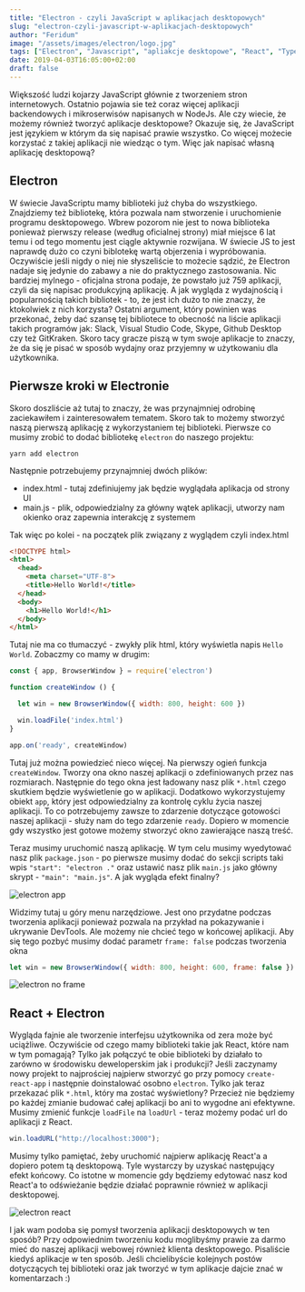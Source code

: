 ```yaml
---
title: "Electron - czyli JavaScript w aplikacjach desktopowych"
slug: "electron-czyli-javascript-w-aplikacjach-desktopowych"
author: "Feridum"
image: "/assets/images/electron/logo.jpg"
tags: ["Electron", "Javascript", "apliakcje desktopowe", "React", "Typescript", "Electronjs"]
date: 2019-04-03T16:05:00+02:00
draft: false
---
```


Większość ludzi kojarzy JavaScript głównie z tworzeniem stron internetowych. Ostatnio pojawia sie też coraz więcej aplikacji backendowych i mikroserwisów napisanych w NodeJs. Ale czy wiecie, że możemy również tworzyć aplikacje desktopowe? Okazuje się, że JavaScript jest językiem w którym da się napisać prawie wszystko. Co więcej możecie korzystać z takiej aplikacji nie wiedząc o tym. Więc jak napisać własną aplikację desktopową?



## Electron

W świecie JavaScriptu mamy biblioteki już chyba do wszystkiego. Znajdziemy też bibliotekę, która pozwala nam stworzenie i uruchomienie programu desktopowego. Wbrew pozorom nie jest to nowa biblioteka ponieważ pierwszy release (według oficialnej strony) miał miejsce 6 lat temu i od tego momentu jest ciągle aktywnie rozwijana. W świecie JS to jest naprawdę dużo co czyni biblotekę wartą objerzenia i wypróbowania.  Oczywiście jeśli nigdy o niej nie słyszeliście to możecie sądzić, że Electron nadaje się jedynie do zabawy a nie do praktycznego zastosowania. Nic bardziej mylnego - oficjalna strona podaje, że powstało już 759 aplikacji, czyli da się napisac produkcyjną aplikację. A jak wygląda z wydajnością i popularnością takich bibliotek - to, że jest ich dużo to nie znaczy, że ktokolwiek z nich korzysta?  Ostatni argument, który powinien was przekonać, żeby dać szansę tej bibliotece to obecność na liście aplikacji takich programów jak: Slack, Visual Studio Code, Skype, Github Desktop czy też GitKraken. Skoro tacy gracze piszą w tym swoje aplikacje to znaczy, że da się je pisać w sposób wydajny oraz przyjemny w użytkowaniu dla użytkownika.

## Pierwsze kroki w Electronie

Skoro doszliście aż tutaj to znaczy, że was przynajmniej odrobinę zaciekawiłem i zainteresowałem tematem. Skoro tak to możemy stworzyć naszą pierwszą aplikację z wykorzystaniem tej biblioteki. Pierwsze co musimy zrobić to dodać bibliotekę `electron` do naszego projektu: 

```console
yarn add electron
```

Następnie potrzebujemy przynajmniej dwóch plików: 

- index.html - tutaj zdefiniujemy jak będzie wyglądała aplikacja od strony UI
- main.js - plik, odpowiedzialny za główny wątek aplikacji, utworzy nam okienko oraz zapewnia interakcję z systemem

Tak więc po kolei - na początek plik związany z wyglądem czyli index.html

```html
<!DOCTYPE html>
<html>
  <head>
    <meta charset="UTF-8">
    <title>Hello World!</title>
  </head>
  <body>
    <h1>Hello World!</h1>
  </body>
</html>
```

Tutaj nie ma co tłumaczyć - zwykły plik html, który wyświetla napis `Hello World`.  Zobaczmy co mamy w drugim: 

```js
const { app, BrowserWindow } = require('electron')

function createWindow () {

  let win = new BrowserWindow({ width: 800, height: 600 })

  win.loadFile('index.html')
}

app.on('ready', createWindow)
```

Tutaj już można powiedzieć nieco więcej. Na pierwszy ogień funkcja `createWindow`. Tworzy ona okno naszej aplikacji o zdefiniowanych przez nas rozmiarach. Następnie do tego okna jest ładowany nasz plik `*.html` czego skutkiem będzie wyświetlenie go w aplikacji. Dodatkowo wykorzystujemy obiekt `app`, który jest odpowiedzialny za kontrolę cyklu życia naszej aplikacji. To co potrzebujemy zawsze to zdarzenie dotyczące gotowości naszej aplikacji - służy nam do tego zdarzenie `ready`. Dopiero w momencie gdy wszystko jest gotowe możemy stworzyć okno zawierające naszą treść. 

Teraz musimy uruchomić naszą aplikację. W tym celu musimy wyedytować nasz plik `package.json` - po pierwsze musimy dodać do sekcji scripts taki wpis `"start": "electron ."` oraz ustawić nasz plik `main.js` jako główny skrypt - `"main": "main.js"`. A jak wygląda efekt finalny? 

![electron app](/assets/images/electron/electron.png)

Widzimy tutaj u góry menu narzędziowe. Jest ono przydatne podczas tworzenia aplikacji ponieważ pozwala na przykład na pokazywanie i ukrywanie DevTools. Ale możemy nie chcieć tego w końcowej aplikacji. Aby się tego pozbyć musimy dodać parametr `frame: false` podczas tworzenia okna

```js
let win = new BrowserWindow({ width: 800, height: 600, frame: false })
```

![electron no frame](/assets/images/electron/electron-no-frame.png)

## React + Electron

Wygląda fajnie ale tworzenie interfejsu użytkownika od zera może być uciążliwe. Oczywiście od czego mamy biblioteki takie jak React, które nam w tym pomagają? Tylko jak połączyć te obie biblioteki by działało to zarówno w środowisku deweloperskim jak i produkcji? Jeśli zaczynamy nowy projekt to najprościej najpierw stworzyć go przy pomocy `create-react-app` i następnie doinstalować osobno `electron`. Tylko jak teraz przekazać plik  `*.html`, który ma zostać wyświetlony? Przecież nie będziemy po każdej zmianie budować całej aplikacji bo ani to wygodne ani efektywne. Musimy zmienić funkcje `loadFile` na `loadUrl` - teraz możemy podać url do aplikacji z React. 

```js
win.loadURL("http://localhost:3000");
```

Musimy tylko pamiętać, żeby uruchomić najpierw aplikację React'a a dopiero potem tą desktopową.  Tyle wystarczy by uzyskać następujący efekt końcowy. Co istotne w momencie gdy będziemy edytować nasz kod React'a to odświeżanie będzie działać poprawnie również w aplikacji desktopowej.

![electron react](/assets/images/electron/electron-react.png)

I jak wam podoba się pomysł tworzenia aplikacji desktopowych w ten sposób? Przy odpowiednim tworzeniu kodu moglibyśmy prawie za darmo mieć do naszej aplikacji webowej również klienta desktopowego. Pisaliście kiedyś aplikacje w ten sposób. Jeśli chcielibyście kolejnych postów dotyczących tej biblioteki oraz jak tworzyć w tym aplikacje dajcie znać w komentarzach :) 

